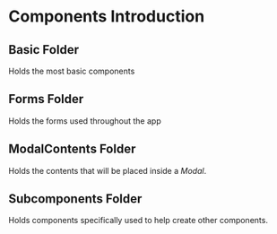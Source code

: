 
<Meta title="Components/ComponentsDoc" />

# Components Introduction

## Basic Folder 
Holds the most basic components

## Forms Folder
Holds the forms used throughout the app

## ModalContents Folder
Holds the contents that will be placed inside a _Modal_.  

## Subcomponents Folder
Holds components specifically used to help create other components.
